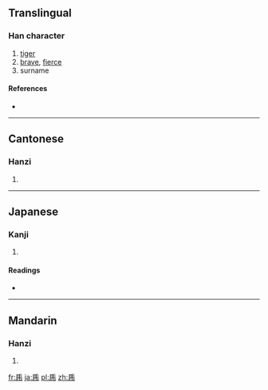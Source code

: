 {{also|虎}}<!-- may be replaced by zh-forms -->
==Translingual==

===Han character===
{{Han char|rn=4|rad=丿|as=06|sn=7|four=|canj=竹手月 (HQB)}}

# [[tiger]]
# [[brave]], [[fierce]]
# surname

====References====
* {{Han ref|kx=0083.021|dkj=00148|hdz=10069.230|uh=4E55|ud=20053}}

----

==Cantonese==

===Hanzi===
{{yue-hanzi|jyut=fu2|y=fú}}

# {{defn|Cantonese|sort=丿06}}

----

==Japanese==

===Kanji===
{{ja-kanji|grade=|rs=丿06}}

# {{defn|Japanese|sort=丿06}}

====Readings====
* {{ja-readings|on=[[こ]] (ko)|kun=[[とら]] (tora)}}

----

==Mandarin==

===Hanzi===
{{cmn-hanzi|pin=[[hǔ]] ([[hu3]])|wg=hu<sup>3</sup>}}

# {{defn|Mandarin|sort=丿06}}

[[fr:乕]]
[[ja:乕]]
[[pl:乕]]
[[zh:乕]]
